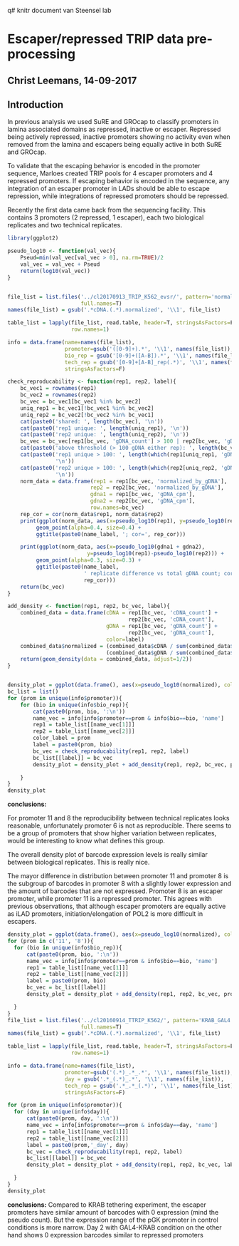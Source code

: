 q# knitr document van Steensel lab

# Escaper/repressed TRIP data pre-processing
## Christ Leemans, 14-09-2017

## Introduction
In previous analysis we used SuRE and GROcap to classify promoters in lamina
associated domains as repressed, inactive or escaper. Repressed being actively
repressed, inactive promoters showing no activity even when removed from the lamina
and escapers being equally active in both SuRE and GROcap.

To validate that the escaping behavior is encoded in the promoter sequence,
Marloes created TRIP pools for 4 escaper promoters and 4 repressed promoters.
If escaping behavior is encoded in the sequence, any integration of an escaper
promoter in LADs should be able to escape repression, while integrations of
repressed promoters should be repressed.

Recently the first data came back from the sequencing facility. This contains
3 promoters (2 repressed, 1 escaper), each two biological replicates and two
technical replicates.



```r
library(ggplot2)

pseudo_log10 <- function(val_vec){
    Pseud=min(val_vec[val_vec > 0], na.rm=TRUE)/2
    val_vec = val_vec + Pseud
    return(log10(val_vec))
}


file_list = list.files('../cl20170913_TRIP_K562_evsr/', pattern='normalized',
                       full.names=T)
names(file_list) = gsub('.*cDNA.(.*).normalized', '\\1', file_list)

table_list = lapply(file_list, read.table, header=T, stringsAsFactors=F,
                    row.names=1)

info = data.frame(name=names(file_list),
                  promoter=gsub('([0-9]+).*', '\\1', names(file_list)),
                  bio_rep = gsub('[0-9]+([A-B]).*', '\\1', names(file_list)),
                  tech_rep = gsub('[0-9]+[A-B]_rep(.*)', '\\1', names(file_list)),
                  stringsAsFactors=F)
```


```r
check_reproducability <- function(rep1, rep2, label){
    bc_vec1 = rownames(rep1)
    bc_vec2 = rownames(rep2)
    bc_vec = bc_vec1[bc_vec1 %in% bc_vec2]
    uniq_rep1 = bc_vec1[!bc_vec1 %in% bc_vec2]
    uniq_rep2 = bc_vec2[!bc_vec2 %in% bc_vec1]
    cat(paste0('shared: ', length(bc_vec), '\n'))
    cat(paste0('rep1 unique: ', length(uniq_rep1), '\n'))
    cat(paste0('rep2 unique: ', length(uniq_rep2), '\n'))
    bc_vec = bc_vec[rep1[bc_vec, 'gDNA_count'] > 100 | rep2[bc_vec, 'gDNA_count'] > 100]
    cat(paste0('above threshold (> 100 gDNA either rep): ', length(bc_vec), '\n'))
    cat(paste0('rep1 unique > 100: ', length(which(rep1[uniq_rep1, 'gDNA_count'] > 100)),
               '\n'))
    cat(paste0('rep2 unique > 100: ', length(which(rep2[uniq_rep2, 'gDNA_count'] > 100)),
               '\n'))
    norm_data = data.frame(rep1 = rep1[bc_vec, 'normalized_by_gDNA'],
                          rep2 = rep2[bc_vec, 'normalized_by_gDNA'],
                          gdna1 = rep1[bc_vec, 'gDNA_cpm'],
                          gdna2 = rep2[bc_vec, 'gDNA_cpm'],
                          row.names=bc_vec)
    rep_cor = cor(norm_data$rep1, norm_data$rep2)
    print(ggplot(norm_data, aes(x=pseudo_log10(rep1), y=pseudo_log10(rep2))) +
         geom_point(alpha=0.4, size=0.4) +
         ggtitle(paste0(name_label, '; cor=', rep_cor)))

    print(ggplot(norm_data, aes(x=pseudo_log10(gdna1 + gdna2),
                         y=pseudo_log10(rep1)-pseudo_log10(rep2))) +
         geom_point(alpha=0.3, size=0.3) +
         ggtitle(paste0(name_label,
                        ' replicate difference vs total gDNA count; cor=',
                        rep_cor)))
    return(bc_vec)
}

add_density <- function(rep1, rep2, bc_vec, label){
    combined_data = data.frame(cDNA = rep1[bc_vec, 'cDNA_count'] +
                                      rep2[bc_vec, 'cDNA_count'],
                               gDNA = rep1[bc_vec, 'gDNA_count'] +
                                      rep2[bc_vec, 'gDNA_count'],
                               color=label)
    combined_data$normalized = (combined_data$cDNA / sum(combined_data$cDNA)) /
                               (combined_data$gDNA / sum(combined_data$gDNA))
    return(geom_density(data = combined_data, adjust=1/2))
}


density_plot = ggplot(data.frame(), aes(x=pseudo_log10(normalized), color=color))
bc_list = list()
for (prom in unique(info$promoter)){
    for (bio in unique(info$bio_rep)){
        cat(paste0(prom, bio, ':\n'))
        name_vec = info[info$promoter==prom & info$bio==bio, 'name']
        rep1 = table_list[[name_vec[1]]]
        rep2 = table_list[[name_vec[2]]]
        color_label = prom
        label = paste0(prom, bio)
        bc_vec = check_reproducability(rep1, rep2, label)
        bc_list[[label]] = bc_vec
        density_plot = density_plot + add_density(rep1, rep2, bc_vec, prom)

    }
}
density_plot
```

**conclusions:**

For promoter 11 and 8 the reproducibility between technical replicates looks
reasonable, unfortunately promoter 6 is not as reproducible. There seems to be a group
of promoters that show higher variation between replicates, would be interesting
to know what defines this group.

The overall density plot of barcode expression levels is really similar between
biological replicates. This is really nice.

The mayor difference in distribution between promoter 11 and promoter 8 is the
subgroup of barcodes in promoter 8 with a slightly lower expression and the
amount of barcodes that are not expressed. Promoter 8 is an escaper promoter, while
promoter 11 is a repressed promoter. This agrees with previous observations,
that although escaper promoters are equally active as iLAD promoters,
initiation/elongation of POL2 is more difficult in escapers.

```r



density_plot = ggplot(data.frame(), aes(x=pseudo_log10(normalized), color=color))
for (prom in c('11', '8')){
  for (bio in unique(info$bio_rep)){
      cat(paste0(prom, bio, ':\n'))
      name_vec = info[info$promoter==prom & info$bio==bio, 'name']
      rep1 = table_list[[name_vec[1]]]
      rep2 = table_list[[name_vec[2]]]
      label = paste0(prom, bio)
      bc_vec = bc_list[[label]]
      density_plot = density_plot + add_density(rep1, rep2, bc_vec, prom)

  }
}
file_list = list.files('../cl20160914_TTRIP_K562/', pattern='KRAB_GAL4.*_[1-2]+_[1-2].normalized',
                       full.names=T)
names(file_list) = gsub('.*cDNA.(.*).normalized', '\\1', file_list)

table_list = lapply(file_list, read.table, header=T, stringsAsFactors=F,
                    row.names=1)

info = data.frame(name=names(file_list),
                  promoter=gsub('(.*)_.*_.*', '\\1', names(file_list)),
                  day = gsub('.*_(.*)_.*', '\\1', names(file_list)),
                  tech_rep = gsub('.*_.*_(.*)', '\\1', names(file_list)),
                  stringsAsFactors=F)

for (prom in unique(info$promoter)){
  for (day in unique(info$day)){
      cat(paste0(prom, day, ':\n'))
      name_vec = info[info$promoter==prom & info$day==day, 'name']
      rep1 = table_list[[name_vec[1]]]
      rep2 = table_list[[name_vec[2]]]
      label = paste0(prom,'_day', day)
      bc_vec = check_reproducability(rep1, rep2, label)
      bc_list[[label]] = bc_vec
      density_plot = density_plot + add_density(rep1, rep2, bc_vec, label)

  }
}
density_plot

```

**conclusions:**
Compared to KRAB tethering experiment, the escaper promoters have similar amount
of barcodes with 0 expression (mind the pseudo count). But the expression range
of the pGK promoter in control conditions is more narrow. Day 2 with GAL4-KRAB
condition on the other hand shows 0 expression barcodes similar to repressed promoters
